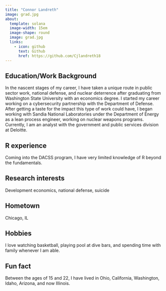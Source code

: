 ```yaml
---
title: "Connor Landreth"
image: grad.jpg
about:
  template: solana
  image-width: 15em
  image-shape: round
  image: grad.jpg
  links:
    - icon: github
      text: Github
      href: https://github.com/Cjlandreth18
---
```


## Education/Work Background
In the nascent stages of my career, I have taken a unique route in public sector work, national defense, and nuclear deterrence after graduating from Washington State University with an economics degree. I started my career working on a cybersecurity partnership with the Department of Defense. After getting a taste for the impact this type of work could have, I began working with Sandia National Laboratories under the Department of Energy as a lean process engineer, working on nuclear weapons programs. Currently, I am an analyst with the government and public services division at Deloitte.

## R experience
Coming into the DACSS program, I have very limited knowledge of R beyond the fundamentals. 

## Research interests
Development economics, national defense, suicide

## Hometown
Chicago, IL

## Hobbies
I love watching basketball, playing pool at dive bars, and spending time with family whenever I am able.

## Fun fact
Between the ages of 15 and 22, I have lived in Ohio, California, Washington, Idaho, Arizona, and now Illinois. 